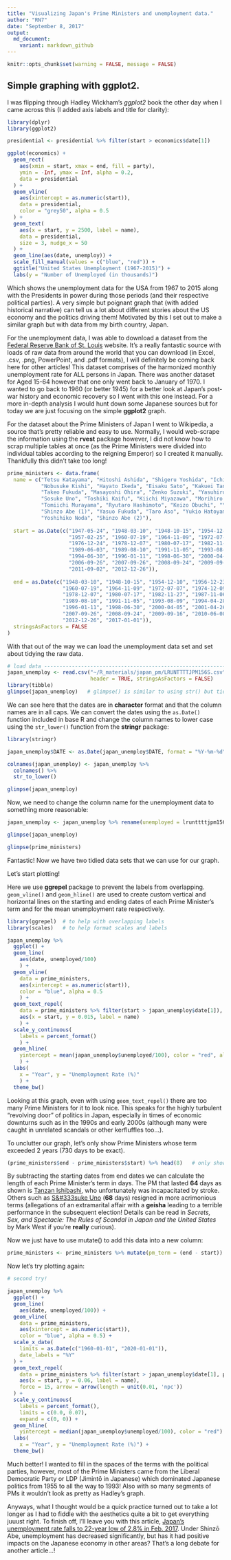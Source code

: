 ```yaml
---
title: "Visualizing Japan's Prime Ministers and unemployment data."
author: "RN7"
date: "September 8, 2017"
output: 
  md_document: 
    variant: markdown_github
---
```

```r
knitr::opts_chunk$set(warning = FALSE, message = FALSE)
```

## Simple graphing with ggplot2. 

I was flipping through Hadley Wickham's *ggplot2* book the other day when I came across this (I added axis labels and title for clarity):

```r
library(dplyr)
library(ggplot2)

presidential <- presidential %>% filter(start > economics$date[1])

ggplot(economics) +
  geom_rect(
    aes(xmin = start, xmax = end, fill = party), 
    ymin = -Inf, ymax = Inf, alpha = 0.2,
    data = presidential
  ) +
  geom_vline(
    aes(xintercept = as.numeric(start)), 
    data = presidential,
    color = "grey50", alpha = 0.5
  ) +
  geom_text(
    aes(x = start, y = 2500, label = name), 
    data = presidential, 
    size = 3, nudge_x = 50
  ) +
  geom_line(aes(date, unemploy)) +
  scale_fill_manual(values = c("blue", "red")) +
  ggtitle("United States Unemployment (1967-2015)") +
  labs(y = "Number of Unemployed (in thousands)")

```

Which shows the unemployment data for the USA from 1967 to 2015 along with the Presidents in power during those periods (and their respective political parties). A very simple but poignant graph that (with added historical narrative) can tell us a lot about different stories about the US economy and the politics driving them! Motivated by this I set out to make a similar graph but with data from my birth country, Japan.

For the unemployment data, I was able to download a dataset from the [Federal Reserve Bank of St. Louis](https://fred.stlouisfed.org/series/LRHUTTTTJPM156S) website. It's a really fantastic source with loads of raw data from around the world that you can download (in Excel, .csv, .png, PowerPoint, and .pdf formats), I will definitely be coming back here for other articles! This dataset comprises of the harmonized monthly unemployment rate for ALL persons in Japan. There was another dataset for Aged 15-64 however that one only went back to January of 1970. I wanted to go back to 1960 (or better 1945) for a better look at Japan's post-war history and economic recovery so I went with this one instead. For a more in-depth analysis I would hunt down some Japanese sources but for today we are just focusing on the simple **ggplot2** graph.

For the dataset about the Prime Ministers of Japan I went to Wikipedia, a source that's pretty reliable and easy to use. Normally, I would web-scrape the information using the **rvest** package however, I did not know how to scrap multiple tables at once (as the Prime Ministers were divided into individual tables according to the reigning Emperor) so I created it manually. Thankfully this didn't take too long!

```r
prime_ministers <- data.frame(
  name = c("Tetsu Katayama", "Hitoshi Ashida", "Shigeru Yoshida", "Ichiro Hatoyama", "Tanzan Ishibashi",
           "Nobusuke Kishi", "Hayato Ikeda", "Eisaku Sato", "Kakuei Tanaka", "Takeo Miki",
           "Takeo Fukuda", "Masayoshi Ohira", "Zenko Suzuki", "Yasuhiro Nakasone", "Noboru Takeshita",
           "Sosuke Uno", "Toshiki Kaifu", "Kiichi Miyazawa", "Morihiro Hosokawa", "Tsutomu Hata",
           "Tomiichi Murayama", "Ryutaro Hashimoto", "Keizo Obuchi", "Yoshiro Mori", "Junichiro Koizumi",
           "Shinzo Abe (1)", "Yasuo Fukuda", "Taro Aso", "Yukio Hatoyama", "Naoto Kan",
           "Yoshihiko Noda", "Shinzo Abe (2)"),
  
  start = as.Date(c("1947-05-24", "1948-03-10", "1948-10-15", "1954-12-10", "1956-12-23",
                    "1957-02-25", "1960-07-19", "1964-11-09", "1972-07-07", "1974-12-09",
                    "1976-12-24", "1978-12-07", "1980-07-17", "1982-11-27", "1987-11-06",
                    "1989-06-03", "1989-08-10", "1991-11-05", "1993-08-09", "1994-04-28",
                    "1994-06-30", "1996-01-11", "1998-06-30", "2000-04-05", "2001-04-26",
                    "2006-09-26", "2007-09-26", "2008-09-24", "2009-09-16", "2010-06-08",
                    "2011-09-02", "2012-12-26")),
  
  end = as.Date(c("1948-03-10", "1948-10-15", "1954-12-10", "1956-12-23", "1957-02-25",
                  "1960-07-19", "1964-11-09", "1972-07-07", "1974-12-09", "1976-12-24",
                  "1978-12-07", "1980-07-17", "1982-11-27", "1987-11-06", "1989-06-03",
                  "1989-08-10", "1991-11-05", "1993-08-09", "1994-04-28", "1994-06-30",
                  "1996-01-11", "1998-06-30", "2000-04-05", "2001-04-26", "2006-09-26",
                  "2007-09-26", "2008-09-24", "2009-09-16", "2010-06-08", "2011-09-02",
                  "2012-12-26", "2017-01-01")),
  stringsAsFactors = FALSE
)
```

With that out of the way we can load the unemployment data set and set about tidying the raw data.

```r
# load data ---------------------------------------------------------------
japan_unemploy <- read.csv("~/R_materials/japan_pm/LRUNTTTTJPM156S.csv", 
                           header = TRUE, stringsAsFactors = FALSE)
library(tibble)
glimpse(japan_unemploy)   # glimpse() is similar to using str() but tidier
```

We can see here that the dates are in **character** format and that the column names are in all caps. We can convert the dates using the `as.Date()` function included in base R and change the column names to lower case using the `str_lower()` function from the **stringr** package:

```r
library(stringr)

japan_unemploy$DATE <- as.Date(japan_unemploy$DATE, format = "%Y-%m-%d")

colnames(japan_unemploy) <- japan_unemploy %>% 
  colnames() %>% 
  str_to_lower()

glimpse(japan_unemploy)
```

Now, we need to change the column name for the unemployment data to something more reasonable:

```r
japan_unemploy <- japan_unemploy %>% rename(unemployed = lrunttttjpm156s)

glimpse(japan_unemploy)

glimpse(prime_ministers)
```

Fantastic! Now we have two tidied data sets that we can use for our graph.

Let's start plotting!

Here we use **ggrepel** package to prevent the labels from overlapping. `geom_vline()` and `geom_hline()` are used to create custom vertical and horizontal lines on the starting and ending dates of each Prime Minister's term and for the mean unemployment rate respectively.

```r
library(ggrepel)  # to help with overlapping labels
library(scales)   # to help format scales and labels

japan_unemploy %>% 
  ggplot() +
  geom_line(
    aes(date, unemployed/100)
    ) +
  geom_vline(
    data = prime_ministers, 
    aes(xintercept = as.numeric(start)),
    color = "blue", alpha = 0.5
    ) +
  geom_text_repel(
    data = prime_ministers %>% filter(start > japan_unemploy$date[1]),
    aes(x = start, y = 0.015, label = name)
    ) +
  scale_y_continuous(
    labels = percent_format()
    ) +
  geom_hline(
    yintercept = mean(japan_unemploy$unemployed/100), color = "red", alpha = 0.5
    ) +
  labs(
    x = "Year", y = "Unemployment Rate (%)"
    ) +
  theme_bw()

```

Looking at this graph, even with using `geom_text_repel()` there are too many Prime Ministers for it to look nice. This speaks for the highly turbulent "revolving door" of politics in Japan, especially in times of economic downturns such as in the 1990s and early 2000s (although many were caught in unrelated scandals or other kerfluffles too...). 

To unclutter our graph, let's only show Prime Ministers whose term exceeded 2 years (730 days to be exact). 

```r
(prime_ministers$end - prime_ministers$start) %>% head(8)   # only show results from first 8 rows
```

By subtracting the starting dates from end dates we can calculate the length of each Prime Minister's term in days. The PM that lasted **64** days as shown is [Tanzan Ishibashi](https://en.wikipedia.org/wiki/Tanzan_Ishibashi), who unfortunately was incapacitated by stroke. Others such as  [S&#333suke Uno](https://en.wikipedia.org/wiki/S%C5%8Dsuke_Uno) (**68** days) resigned in more acrimonious terms (allegations of an extramarital affair with a **geisha** leading to a terrible performance in the subsequent election! Details can be read in *Secrets, Sex, and Spectacle: The Rules of Scandal in Japan and the United States* by Mark West if you're **really** curious).

Now we just have to use mutate() to add this data into a new column:
```r
prime_ministers <- prime_ministers %>% mutate(pm_term = (end - start))
```

Now let's try plotting again:

```r
# second try!

japan_unemploy %>% 
  ggplot() +
  geom_line(
    aes(date, unemployed/100)) +
  geom_vline(
    data = prime_ministers, 
    aes(xintercept = as.numeric(start)),
    color = "blue", alpha = 0.5) +
  scale_x_date(
    limits = as.Date(c("1960-01-01", "2020-01-01")),
    date_labels = "%Y"
  ) +
  geom_text_repel(
    data = prime_ministers %>% filter(start > japan_unemploy$date[1], pm_term > 730),
    aes(x = start, y = 0.06, label = name), 
    force = 15, arrow = arrow(length = unit(0.01, 'npc'))
  ) +
  scale_y_continuous(
    labels = percent_format(), 
    limits = c(0.0, 0.07),
    expand = c(0, 0)) +
  geom_hline(
    yintercept = median(japan_unemploy$unemployed/100), color = "red") +
  labs(
    x = "Year", y = "Unemployment Rate (%)") +
  theme_bw()

```

Much better! I wanted to fill in the spaces of the terms with the political parties, however, most of the Prime Ministers came from the Liberal Democratic Party or LDP (Jimint&#333; in Japanese) which dominated Japanese politics from 1955 to all the way to 1993! Also with so many segments of PMs it wouldn't look as pretty as Hadley's graph.

Anyways, what I thought would be a quick practice turned out to take a lot longer as I had to fiddle with the aesthetics quite a bit to get everything juuust right. To finish off, I'll leave you with this article, [Japan's unemployment rate falls to 22-year low of 2.8% in Feb. 2017](https://www.japantimes.co.jp/news/2017/03/31/business/economy-business/joblessness-falls-22-year-low-2-8-february/). Under Shinz&#333; Abe, unemployment has decreased significantly, but has it had positive impacts on the Japanese economy in other areas? That's a long debate for another article...!